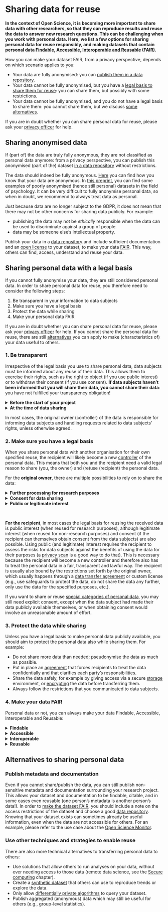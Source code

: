 # Sharing data for reuse {#data-sharing-reuse}

**In the context of Open Science, it is becoming more important to share data with 
other researchers, so that they can reproduce results and reuse the data to 
answer new research questions. This can be challenging when you work with 
personal data. Here, we list a few options for sharing personal data for reuse 
responsibly, and making datasets that contain personal data 
[Findable, Accessible, Interoperable and Reusable](https://www.uu.nl/en/research/research-data-management/guides/how-to-make-your-data-fair){target="_blank"} 
(FAIR).**

How  you can make your dataset FAIR, from a privacy perspective, depends on 
which scenario applies to you:

- Your data are fully anonymised: you can 
[publish them in a data repository](#publish-anonymous-data).
- Your data cannot be fully anonymised, but you have a 
[legal basis to share them for reuse](#share-reuse-legal-basis): you can share 
them, but possibly with some restrictions.
- Your data cannot be fully anonymised, and you do not have a legal basis to 
share them: you cannot share them, but we discuss 
[some alternatives](#sharing-reuse-alternatives). 

If you are in doubt whether you can share personal data for reuse, please ask 
your [privacy officer](#support) for help. 

## Sharing anonymised data {#publish-anonymous-data}

If (part of) the data are truly fully anonymous, they are not classified as 
personal data anymore: from a privacy perspective, you can publish this 
anonymised (part of the) dataset 
[in a data repository](https://www.uu.nl/en/research/research-data-management/guides/publishing-and-sharing-data){target="_blank"} 
without restrictions. 

:::warning
The data should indeed be fully anonymous. 
[Here](#pseudonymisation-anonymisation) you can find how you know that your data 
are anonymous. In 
[this preprint](https://doi.org/10.31234/osf.io/ybzu9){target="_blank"}, you 
can find some examples of poorly anonymised (hence still personal) datasets in 
the field of psychology. It can be very difficult to fully anonymise personal 
data, so when in doubt, we recommend to always treat data as personal.
:::

:::warning
Just because data are no longer subject to the GDPR, it does not mean that there 
may not be other concerns for sharing data publicly. For example:

- publishing the data may not be *ethically* responsible when the data can be 
used to discriminate against a group of people.
- data may be someone else’s intellectual property.
:::

:::fyi
Publish your data in a 
[data repository](https://tools.uu.nl/repository-decision-tool/){target="_blank"} 
and include sufficient documentation  and an 
[open license](https://www.uu.nl/en/research/research-data-management/guides/publishing-and-sharing-data){target="_blank"} 
to your dataset, to make your data 
[FAIR](https://www.uu.nl/en/research/research-data-management/guides/how-to-make-your-data-fair){target="_blank"}. 
This way, others can find, access, understand and reuse your data.
:::

## Sharing personal data with a legal basis {#share-reuse-legal-basis}

If you cannot fully anonymise your data, they are still considered personal data. 
In order to share personal data for reuse, you therefore need to consider the 
following steps:

1. Be transparent in your information to data subjects
2. Make sure you have a legal basis
3. Protect the data while sharing
4. Make your personal data FAIR

If you are in doubt whether you can share personal data for reuse, please ask 
your [privacy officer](#support) for help. If you cannot share the personal data 
for reuse, there are still [alternatives](#sharing-reuse-alternatives) you can 
apply to make (characteristics of) your data useful to others.

### 1. Be transparent {#transparent-reuse}

Irrespective of the legal basis you use to share personal data, data subjects 
must be informed about any reuse of their data. This allows them to exercise 
their rights, such as the right to object (if you use public interest) or to 
withdraw their consent (if you use consent). **If data subjects haven’t been 
informed that you will share their data, you cannot share their data**: you have 
not fulfilled your transparency obligation! 

<details><summary><b>Before the start of your project</b></summary>
  <div><p>Include the intention of sharing data in your 
  [information to data subjects](#privacy-notices), how you plan to keep them 
  informed, and how they can exercise [their rights](#data-subject-rights). 
  Avoid language that precludes sharing, such as "your data will remain strictly 
  confidential", and "your data will only be shared with members of the research 
  team".</p>
  <p>If it is not possible to identify the specific data subject that objected or 
  withdrew consent within the dataset, without additional information provided 
  by the data subject themselves, data subjects can simply not exercise those 
  rights anymore. Let data subjects know about this!</p>
  </div>
</details>
<details><summary><b>At the time of data sharing</b></summary>
  <div><p>If you can still identify the data subjects in your dataset at the time 
  of data sharing (e.g., if you still have a keyfile and/or contact information), 
  inform the data subjects specifically about the data sharing process, using 
  appropriate channels such as email 
  ([art. 12](https://gdpr-info.eu/art-12-gdpr/){target="_blank"}, 
  [art. 14](https://gdpr-info.eu/art-14-gdpr/){target="_blank"}): which data are 
  shared, with whom exactly, for which purposes, under which restrictions, and 
  how can data subjects object or withdraw consent?</p>
  <p>If you cannot identify data subjects in the dataset at the time of data sharing 
  (e.g., there is no keyfile/contact information anymore, but the data are not 
  anonymous), inform them indirectly on how their data are being (re)used and 
  if/how they can exercise their rights, via channels that are easily accessible, 
  for example through a project website, newsletter, mailing list, etc.</p>
  </div>
</details>
  
In most cases, the original owner (controller) of the data is responsible for 
informing data subjects and handling requests related to data subjects’ rights, 
unless otherwise agreed.

### 2. Make sure you have a legal basis {#legal-basis-reuse}

When you share personal data with another organisation for their own specified 
reuse, the recipient will likely become a new [controller](#definitions) of the 
personal data. This means that both you and the recipient need a valid legal 
reason to share (you, the owner) and (re)use (recipient) the personal data.

For the **original owner**, there are multiple possibilities to rely on to share 
the data:

<details><summary><b>Further processing for research purposes</b></summary>
  <div>This is a derogation in the GDPR that enables personal data to be further 
  processed (e.g., shared) for *research purposes*, without requiring a new legal 
  basis, as long as sufficient safeguards are in place to protect the data 
  (e.g., pseudonymisation, access control, data transfer agreement, etc, 
  [art. 5(1)(b)](https://gdpr-info.eu/art-5-gdpr/){target="_blank"}, 
  [art. 89](https://gdpr-info.eu/art-89-gdpr/){target="_blank"}). If the data 
  are not shared for research purposes, then this derogation does not apply. 
  **Note**: There is ongoing discussion whether you can rely on this 
  derogation if you used consent to collect the data: sharing that falls 
  outside of the scope of the original consent, may not meet the 
  [specificity criterium](#consent-requirements) and may not be 
  [fair](#lawful-fair-and-transparent) to data subjects. You can rely on it, 
  however, if you used another legal basis to collect the data (e.g., public 
  interest, legitimate interest).
  </div>
</details>
<details><summary><b>Consent for data sharing</b></summary>
  <div>This entails asking explicit consent to share data with others for reuse 
  for specified purposes, before you collect the data. In 
  [this guide](https://www.uu.nl/en/research/research-data-management/guides/informed-consent-for-data-sharing){target="_blank"} 
  you can find more information about that.
  <ul>
    <li>An advantage of this approach is that it gives data subjects a lot of 
    control, and reuse does not have to be limited to scientific research only 
    (as it is with further processing).</li>
    <li>A limitation of this approach is that consent has to be specific in 
    order to be valid. Thus, consent for data sharing is only legitimate when 
    you *additionally* inform data subjects about the *specific* sharing right 
    before you share the data (e.g., with whom specifically will the data be 
    shared and why?), so that data subjects can still withdraw their data sharing 
    consent.</li>
  </ul>
  </div>
</details>
<details><summary><b>Public or legitimate interest</b></summary>
  <div>Public or legitimate interest could in principle also be used as a legal 
  bases to share personal data, when sharing the data is necessary and 
  proportional and it does not override the interests of the data subjects 
  (a [privacy scan](#privacy-scan) is a good way to assess that).
  </div>
</details>
  
<br>

**For the recipient**, in most cases the legal basis for reusing the received 
data is public interest (when reused for research purposes), although 
legitimate interest (when reused for non-research purposes) and consent (if the 
recipient can themselves obtain consent from the data subjects) are also 
possible. Using public (and legitimate) interest requires the recipient to 
assess the risks for data subjects against the benefits of using the data for 
their purposes (a [privacy scan](#privacy-scan) is a good way to do that). This 
is necessary because the recipient will become a new controller and therefore 
also has to treat the personal data in a fair, transparent and lawful way. The 
recipient is usually also bound by the restrictions set forth by the original 
owner, which usually happens through a 
[data transfer agreement](#data-transfer-agreement) or custom license (e.g., use 
safeguards to protect the data, do not share the data any further, only use the 
data for the specified purposes, etc.).

:::warning
If you want to share or reuse 
[special categories of personal data](#special-types-personal-data), you may 
still need explicit consent, except when the data subject had made their data 
publicly available themselves, or when obtaining consent would involve an 
unreasonable amount of effort.
:::

### 3. Protect the data while sharing {#protect-sharing-reuse}

Unless you have a legal basis to make personal data publicly available, you 
should aim to protect the personal data also while sharing them. For example:

- Do not share more data than needed; pseudonymise the data as much as possible.
- Put in place an [agreement](#agreements) that forces recipients to treat the 
data confidentially and that clarifies each party’s responsibilities.
- Share the data safely, for example by giving access via a secure 
[storage](#data-storage) environment, or [encrypting](#encryption) the data 
before transferring them.
- Always follow the restrictions that you communicated to data subjects.

### 4. Make your data FAIR {#fair-personal-data}

Personal data or not, you can always make your data Findable, Accessible, 
Interoperable and Reusable:

<details><summary><b>Findable</b></summary>
  <div>Publish your metadata and documentation in a 
  [data repository](https://tools.uu.nl/repository-decision-tool/){target="_blank"} 
  that assigns a persistent identifier to the dataset. Depending on your 
  situation, you may be able to deposit the data there as well (under restricted 
  access).
  </div>
</details>
<details><summary><b>Accessible</b></summary>
  <div>Clearly specify if and how others can access your dataset and make that 
  information publicly available. Some studies have set up a data access 
  protocol in which this is made clear (e.g., data are accessible after signing 
  an agreement, writing a research proposal, helping to collect new data, etc.). 
  You can find an 
  [example here](https://www.uu.nl/sites/default/files/DataAccessProtocol_YOUth_220627.pdf){target="_blank"}.
  </div>
</details>
<details><summary><b>Interoperable</b></summary>
  <div>Structure and document your data so that they are easily understandable 
  for humans and machines (see our 
  [FAIR guide](https://www.uu.nl/en/research/research-data-management/guides/how-to-make-your-data-fair){target="_blank"}).
  </div>
</details>
<details><summary><b>Reusable</b></summary>
  <div>If you only deposited metadata and documentation, add an 
  [open license](https://www.uu.nl/en/research/research-data-management/guides/publishing-and-sharing-data){target="_blank"} 
  to the dataset (e.g., CC0 or CC BY 4.0). If you deposited the personal data 
  in the data repository as well, there will usually be custom terms of use 
  such as the data access protocol mentioned under Accessible.
  </div>
</details>

## Alternatives to sharing personal data {#sharing-reuse-alternatives}

### Publish metadata and documentation {#publish-metadata}

Even if you cannot share/publish the data, you can still publish non-sensitive 
metadata and documentation surrounding your research project. This allows your 
dataset and documentation to be findable, citable, and in some cases even 
reusable (one person’s metadata is another person’s data!). In order to 
[make the dataset FAIR](https://www.uu.nl/en/research/research-data-management/guides/how-to-make-your-data-fair){target="_blank"}, 
you should include a note on the access restrictions of the dataset and choose 
a good [data repository](https://tools.uu.nl/repository-decision-tool/){target="_blank"}. 
Knowing that your dataset exists can sometimes already be useful information, 
even when the data are not accessible for others. For an example, please refer to 
the use case about the [Open Science Monitor](#open-science-questionnaire).

### Use other techniques and strategies to enable reuse {#reuse-strategies}

There are also more technical alternatives to transferring personal data to others:

- Use solutions that allow others to run analyses on your data, without ever 
needing access to those data (remote data science, see the 
[Secure computing](#secure-computation) chapter).
- Create a [synthetic dataset](#synthetic-data) that others can use to reproduce 
trends or explore the data.
- Only allow [differentially private algorithms](#differential-privacy) to query 
your dataset.
- Publish aggregated (anonymous) data which may still be useful for others 
(e.g., group-level statistics).